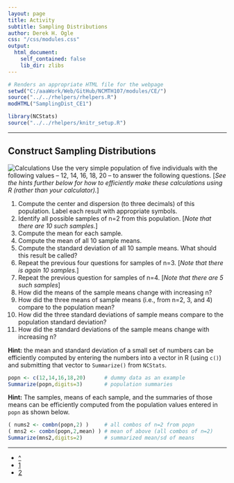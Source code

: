 ```yaml
---
layout: page
title: Activity
subtitle: Sampling Distributions
author: Derek H. Ogle
css: "/css/modules.css"
output:
  html_document:
    self_contained: false
    lib_dir: zlibs
---
```


```r
# Renders an appropriate HTML file for the webpage
setwd("C:/aaaWork/Web/GitHub/NCMTH107/modules/CE/")
source("../../rhelpers/rhelpers.R")
modHTML("SamplingDist_CE1")
```

```r
library(NCStats)
source("../../rhelpers/knitr_setup.R")
```

----

## Construct Sampling Distributions
<img src="http://derekogle.com/NCMTH107/modules/CE/zimgs/calculator-1.jpg" alt="Calculations" class="img-right">
Use the very simple population of five individuals with the following values -- 12, 14, 16, 18, 20 -- to answer the following questions. [*See the hints further below for how to efficiently make these calculations using R (rather than your calculator).*]

1. Compute the center and dispersion (to three decimals) of this population. Label each result with appropriate symbols.
1. Identify all possible samples of n=2 from this population. [*Note that there are 10 such samples.*]
1. Compute the mean for each sample.
1. Compute the mean of all 10 sample means.
1. Compute the standard deviation of all 10 sample means. What should this result be called?
1. Repeat the previous four questions for samples of n=3. [*Note that there is again 10 samples.*]
1. Repeat the previous question for samples of n=4. [*Note that there are 5 such samples*]
1. How did the means of the sample means change with increasing n?
1. How did the three means of sample means (i.e., from n=2, 3, and 4) compare to the population mean?
1. How did the three standard deviations of sample means compare to the population standard deviation?
1. How did the standard deviations of the sample means change with increasing n?

<p class="bg-info"><strong>Hint:</strong> the mean and standard deviation of a small set of numbers can be efficiently computed by entering the numbers into a vector in R (using <code>c()</code>) and submitting that vector to <code>Summarize()</code> from <code>NCStats</code>.</p>

```r
popn <- c(12,14,16,18,20)      # dummy data as an example
Summarize(popn,digits=3)       # population summaries
```

<p class="bg-info"><strong>Hint:</strong> The samples, means of each sample, and the summaries of those means can be efficiently computed from the population values entered in <code>popn</code> as shown below.</p>

```r
( nums2 <- combn(popn,2) )     # all combos of n=2 from popn
( mns2 <- combn(popn,2,mean) ) # mean of above (all combos of n=2)
Summarize(mns2,digits=2)       # summarized mean/sd of means
```

----

<div class="text-center">
<ul class="pagination pagination-lg">
  <li><a href="../SamplingDist.html">^</a></li>
  <li class="active"><a href="#">1</a></li>
  <li><a href="SamplingDist_CE2.html">2</a></li>
</ul>
